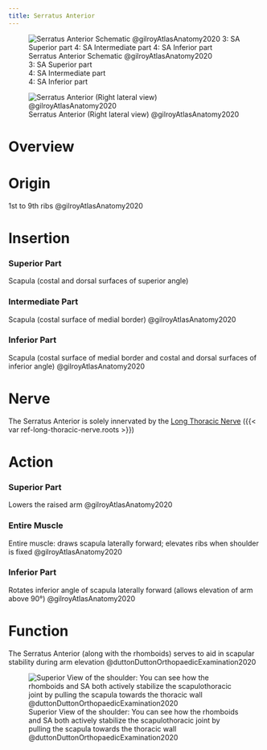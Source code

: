 ```yaml
---
title: Serratus Anterior
---
```



:::{layout-ncol="2"}
![Serratus Anterior Schematic @gilroyAtlasAnatomy2020 </br> 3: SA Superior part </br> 4: SA Intermediate part </br> 4: SA Inferior part](/The Archive/Anatomy/Skeletal Muscles/Upper Limb Muscles/Axioappendicular Anterior Muscles/images/gilroyatlas fig25.27b serratus anterior schematic.png)

![Serratus Anterior (Right lateral view) @gilroyAtlasAnatomy2020](/The Archive/Anatomy/Skeletal Muscles/Upper Limb Muscles/Axioappendicular Anterior Muscles/images/gilroyatlas fig25.27a serratus anterior.png)
:::



# Overview



# Origin
1st to 9th ribs @gilroyAtlasAnatomy2020

# Insertion

:::{layout-ncol="3"}
### Superior Part
Scapula (costal and dorsal surfaces of superior angle)

### Intermediate Part
Scapula (costal surface of medial border) @gilroyAtlasAnatomy2020

### Inferior Part
Scapula (costal surface of medial border and costal and dorsal surfaces of inferior angle) @gilroyAtlasAnatomy2020

:::


# Nerve
The Serratus Anterior is solely innervated by the [Long Thoracic Nerve]({{< var ref-long-thoracic-nerve.path >}}) ({{< var ref-long-thoracic-nerve.roots >}})

# Action


:::{layout-ncol="3"}
### Superior Part
Lowers the raised arm @gilroyAtlasAnatomy2020

### Entire Muscle
Entire muscle: draws scapula laterally forward; elevates ribs when shoulder is fixed @gilroyAtlasAnatomy2020

### Inferior Part
Rotates inferior angle of scapula laterally forward (allows elevation of arm above 90°) @gilroyAtlasAnatomy2020

:::

# Function

The Serratus Anterior (along with the rhomboids) serves to aid in scapular stability during arm elevation @duttonDuttonOrthopaedicExamination2020 

![Superior View of the shoulder: You can see how the rhomboids and SA both actively stabilize the scapulothoracic joint by pulling the scapula towards the thoracic wall @duttonDuttonOrthopaedicExamination2020](/The Archive/Anatomy/Skeletal Muscles/Upper Limb Muscles/Axioappendicular Posterior Muscles/images/Dutton fig16.2 Superior aspect of shoulder.png)